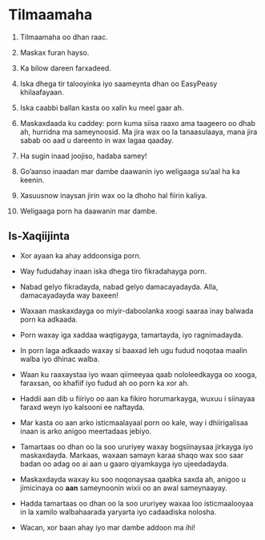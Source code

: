 # Tilmaamaha

1.  Tilmaamaha oo dhan raac.

2.  Maskax furan hayso.

3.  Ka bilow dareen farxadeed.

4.  Iska dhega tir talooyinka iyo saameynta dhan oo EasyPeasy khilaafayaan.

5.  Iska caabbi ballan kasta oo xalin ku meel gaar ah. 

6.  Maskaxdaada ku caddey: porn kuma siisa raaxo ama taageero oo dhab ah, hurridna ma sameynoosid. Ma jira wax oo la tanaasulaaya, mana jira sabab oo aad u dareento in wax lagaa qaaday.

7.  Ha sugin inaad joojiso, hadaba samey!

8.  Go'aanso inaadan mar dambe daawanin iyo weligaaga su'aal ha ka keenin.

9.  Xasuusnow inaysan jirin wax oo la dhoho hal fiirin kaliya.

10. Weligaaga porn ha daawanin mar dambe.

## Is-Xaqiijinta

-   Xor ayaan ka ahay addoonsiga porn.

-   Way fududahay inaan iska dhega tiro fikradahayga porn.

-   Nabad gelyo fikradayda, nabad gelyo damacayadayda. Alla, damacayadayda way baxeen! 

-   Waxaan maskaxdayga oo miyir-daboolanka xoogi saaraa inay balwada porn ka adkaada.

-   Porn waxay iga xaddaa waqtigayga, tamartayda, iyo ragnimadayda.

-   In porn laga adkaado waxay si baaxad leh ugu fudud noqotaa maalin walba iyo dhinac walba.

-   Waan ku raaxaystaa iyo waan qiimeeyaa qaab nololeedkayga oo xooga, faraxsan, oo khafiif iyo fudud ah oo porn ka xor ah.

-   Haddii aan dib u fiiriyo oo aan ka fikiro horumarkayga, wuxuu i siinayaa faraxd weyn iyo kalsooni ee naftayda. 

-   Mar kasta oo aan arko isticmaalayaal porn oo kale, way i dhiirigalisaa inaan is arko anigoo meertadaas jebiyo.

-   Tamartaas oo dhan oo la soo ururiyey waxay bogsiinaysaa jirkayga iyo maskaxdayda. Markaas, waxaan samayn karaa shaqo wax soo saar badan oo adag oo ai aan u gaaro qiyamkayga iyo ujeedadayda.

-   Maskaxdayda waxay ku soo noqonaysaa qaabka saxda ah, anigoo u jimicinaya oo **aan** sameynoonin wixii oo an awal sameynaayay.

-   Hadda tamartaas oo dhan oo la soo ururiyey waxaa loo isticmaalooyaa in la xamilo walbahaarada yaryarta iyo cadaadiska nolosha. 

-   Wacan, xor baan ahay iyo mar dambe addoon ma ihi!
